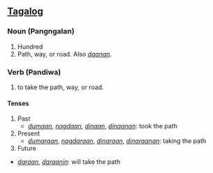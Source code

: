 ==[[Tagalog]]==

===Noun (Pangngalan)===

#Hundred
#Path, way, or road. Also ''[[daanan]]''.

===Verb (Pandiwa)===

#to take the path, way, or road.

====Tenses====

#Past
#* ''[[dumaan]]'', ''[[nagdaan]]'', ''[[dinaan]]'', ''[[dinaanan]]'': took the path
#Present
#* ''[[dumaraan]]'', ''[[nagdaraan]]'', ''[[dinaraan]]'', ''[[dinaraanan]]'': taking the path
#Future
* ''[[daraan]]'', ''[[daraanin]]'': will take the path